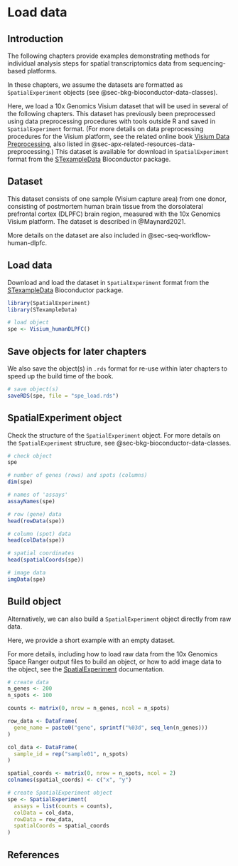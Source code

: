 # Load data {#sec-seq-load-data}

## Introduction

The following chapters provide examples demonstrating methods for individual analysis steps for spatial transcriptomics data from sequencing-based platforms.

In these chapters, we assume the datasets are formatted as `SpatialExperiment` objects (see @sec-bkg-bioconductor-data-classes).

Here, we load a 10x Genomics Visium dataset that will be used in several of the following chapters. This dataset has previously been preprocessed using data preprocessing procedures with tools outside R and saved in `SpatialExperiment` format. (For more details on data preprocessing procedures for the Visium platform, see the related online book [Visium Data Preprocessing](https://lmweber.org/Visium-data-preprocessing/), also listed in @sec-apx-related-resources-data-preprocessing.) This dataset is available for download in `SpatialExperiment` format from the [STexampleData](https://bioconductor.org/packages/STexampleData) Bioconductor package.


## Dataset

This dataset consists of one sample (Visium capture area) from one donor, consisting of postmortem human brain tissue from the dorsolateral prefrontal cortex (DLPFC) brain region, measured with the 10x Genomics Visium platform. The dataset is described in @Maynard2021.

More details on the dataset are also included in @sec-seq-workflow-human-dlpfc.

<!-- To do: additional details on dataset here (from DLPFC workflow chapter) -->


## Load data

Download and load the dataset in `SpatialExperiment` format from the [STexampleData](https://bioconductor.org/packages/STexampleData) Bioconductor package.

```r
library(SpatialExperiment)
library(STexampleData)
```

```r
# load object
spe <- Visium_humanDLPFC()
```


## Save objects for later chapters {#sec-seq-load-data-save-objects}

We also save the object(s) in `.rds` format for re-use within later chapters to speed up the build time of the book.

```r
# save object(s)
saveRDS(spe, file = "spe_load.rds")
```


## SpatialExperiment object

Check the structure of the `SpatialExperiment` object. For more details on the `SpatialExperiment` structure, see @sec-bkg-bioconductor-data-classes.

```r
# check object
spe

# number of genes (rows) and spots (columns)
dim(spe)

# names of 'assays'
assayNames(spe)

# row (gene) data
head(rowData(spe))

# column (spot) data
head(colData(spe))

# spatial coordinates
head(spatialCoords(spe))

# image data
imgData(spe)
```


## Build object

Alternatively, we can also build a `SpatialExperiment` object directly from raw data.

Here, we provide a short example with an empty dataset.

For more details, including how to load raw data from the 10x Genomics Space Ranger output files to build an object, or how to add image data to the object, see the [SpatialExperiment](https://bioconductor.org/packages/SpatialExperiment) documentation.

```r
# create data
n_genes <- 200
n_spots <- 100

counts <- matrix(0, nrow = n_genes, ncol = n_spots)

row_data <- DataFrame(
  gene_name = paste0("gene", sprintf("%03d", seq_len(n_genes)))
)

col_data <- DataFrame(
  sample_id = rep("sample01", n_spots)
)

spatial_coords <- matrix(0, nrow = n_spots, ncol = 2)
colnames(spatial_coords) <- c("x", "y")

# create SpatialExperiment object
spe <- SpatialExperiment(
  assays = list(counts = counts), 
  colData = col_data, 
  rowData = row_data, 
  spatialCoords = spatial_coords
)
```


## References {.unnumbered}
